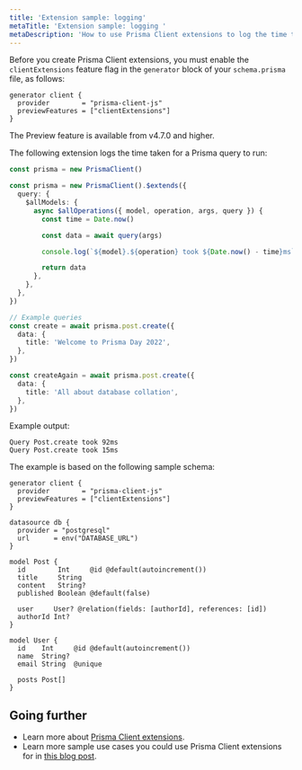 ```yaml
---
title: 'Extension sample: logging'
metaTitle: 'Extension sample: logging '
metaDescription: 'How to use Prisma Client extensions to log the time taken to perform any query.'
---
```


<TopBlock>

Before you create Prisma Client extensions, you must enable the `clientExtensions` feature flag in the `generator` block of your `schema.prisma` file, as follows:

```prisma
generator client {
  provider        = "prisma-client-js"
  previewFeatures = ["clientExtensions"]
}
```

<Admonition type="info">

The Preview feature is available from v4.7.0 and higher.

</Admonition>

The following extension logs the time taken for a Prisma query to run:

```ts
const prisma = new PrismaClient()

const prisma = new PrismaClient().$extends({
  query: {
    $allModels: {
      async $allOperations({ model, operation, args, query }) {
        const time = Date.now()

        const data = await query(args)

        console.log(`${model}.${operation} took ${Date.now() - time}ms`)

        return data
      },
    },
  },
})

// Example queries
const create = await prisma.post.create({
  data: {
    title: 'Welcome to Prisma Day 2022',
  },
})

const createAgain = await prisma.post.create({
  data: {
    title: 'All about database collation',
  },
})
```

Example output:

```no-lines
Query Post.create took 92ms
Query Post.create took 15ms
```

The example is based on the following sample schema:

```prisma
generator client {
  provider        = "prisma-client-js"
  previewFeatures = ["clientExtensions"]
}

datasource db {
  provider = "postgresql"
  url      = env("DATABASE_URL")
}

model Post {
  id        Int     @id @default(autoincrement())
  title     String
  content   String?
  published Boolean @default(false)

  user     User? @relation(fields: [authorId], references: [id])
  authorId Int?
}

model User {
  id    Int     @id @default(autoincrement())
  name  String?
  email String  @unique

  posts Post[]
}
```

</TopBlock>

## Going further

- Learn more about [Prisma Client extensions](/concepts/components/prisma-client/client-extensions).
- Learn more sample use cases you could use Prisma Client extensions for in [this blog post](https://www.prisma.io/blog/client-extensions-preview-8t3w27xkrxxn).

